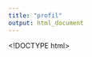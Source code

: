 ```yaml
---
title: "profil"
output: html_document
---
```

<!DOCTYPE html>
<html lang="en">
  <head>
    <meta charset="utf-8">
    <meta http-equiv="X-UA-Compatible" content="IE=edge">
    <meta name="viewport" content="width=device-width, initial-scale=1">
    <title>Membuat Template Website Bootstrap</title>
    <!-- Bootstrap -->
    <link href="assets/bootstrap/css/bootstrap.min.css" rel="stylesheet">
 
    <link href="assets/style.css" rel="stylesheet">
  </head>
  <body>
    
    <!--happy code-->

    <script src="assets/jquery/jquery.min.js"></script>
 
    <script src="assets/bootstrap/js/bootstrap.min.js"></script>
    
    <!-- Custom JS -->
    <script src="assets/custom.js"></script>
  </body>
</html>